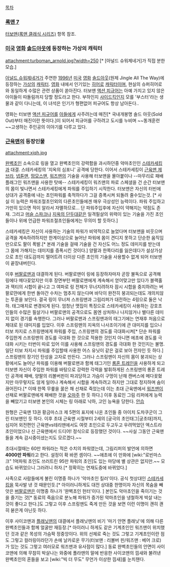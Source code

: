 [[목차]]

=== [[록맨 7]] ===
[[터보맨(록맨 클래식 시리즈)]] 항목 참조.

=== [[미국]] [[영화]] [[솔드아웃]]에 등장하는 가상의 캐릭터 ===
attachment:turboman_arnold.jpg?width=250
[* [아널드 슈워제네거]가 직접 분한 모습.]

[[아널드 슈워제네거]]가 주연한 [[1996년]] [[미국]] [[영화]] [[솔드아웃]](원제 Jingle All The Way)에 등장하는 [[가상]]의 [[캐릭터]]. [[영화]] 내에서 인기있는 [[히어로]] [[캐릭터]]이며, 현실의 슈퍼히어로와 동일하게 수많은 관련 상품이 쏟아진다. 터보맨 [[액션 피규어]]는 아예 가지고 있지 않은 아이들이 따돌림까지 당할 정도라고 한다. 부하인지 [[사이드킥]]인지 모를 '부스터'라는 생물과 같이 다니는데, 이 녀석은 인기가 형편없어 피규어도 항상 남아돈다..

영화는 터보맨 [[액션 피규어]]를 [[아들]]에게 사주려는데 매진[* 국내개봉명 솔드 아웃(Sold Out)부터 매진이란 뜻이다.]이 되어서 피규어를 구하려고 도시를 누비며 ~~똥개훈련~~고생하는 주인공의 이야기를 다루고 있다.

=== [[근육맨]]의 등장인물 ===

attachment:xjqh.jpg

[[완벽초인]] 소속으로 링을 열고 완벽초인의 강력함을 과시하던중 악마초인인 [[스테카세킹]]과 대결. 스테카세킹의 '지옥의 심포니' 공격에 당한다. 이어서 스테카세킹이 [[근육맨 제브라]], [[넵튠맨]], [[맘모스맨]], [[워즈맨]]의 기술을 사용해 터보맨을 몰아붙이나 --마무리로 패배플래그인 워즈맨을 사용한 탓에-- 스테카세킹이 워즈맨의 파로 스페셜을 건 순간 터보맨의 몸이 빛나면서 스테카세킹에게 파워를 주입하기 시작한다. 터보맨은 자신의 터빈에 상대가 공격중에 내는 초인파워를 축적하다가 그걸 증폭시켜 되돌려 줄수있는것. [* 사실 이 능력은 파워조절초인외의 다른초인들에겐 매우 극상성인 능력이다. 파워 주입하고 가만히 있으면 적이 알라서 자멸하므로... 단 파워주입후에 자신이 약해지는 약점도 존재. 그리고 [[머슬 스파크]]나 [[지옥의 단두대]]같은 일격필살의 위력이 있는 기술을 가진 초인들이나 위에 언급한 파워조절초인들에게는 무의미 할 듯하다.]

스테카세킹은 자신이 사용하는 기술의 파워가 비약적으로 늘었다며 터보맨을 비웃으며 공격을 계속하려하지만 한계이상으로 늘어난 파워에 몸이 견디지 못하고 단순한 움직임만으로도 팔이 폭발.[* 본래 기술을 걸때 기술을 건 자신도 어느 정도 데미지를 받는데 그 몸에 가해지는 데미지를 증폭시킨 것이다.] 양팔과 한쪽다리를 잃은데다가 설상가상으로 초인 대도감까지 떨어트려 더이상 다른 초인의 기술을 사용할수 없게 되어 터보맨이 끝장내버린다. 

이후 [[버팔로맨]]과 대결하게 된다. 버팔로맨이 링에 등장하자마자 곧장 불독으로 공격해 링에다 메다꽂았지만 이후 장면부턴 버팔로맨에게 계속해서 얻어맞고만 있다가 블랙홀과 잭티의 시합이 끝나고 그 여파로 링 전체가 무너지려하자 잠시 시합을 중지하려는 버팔로먄에게 한번 돌아간 수차는 멈추지 않는다며 바닥이 완전히 붕괴되는데도 개의치않는 투혼을 보인다. 결국 링이 무너져 스프링맨과 그림리퍼가 대전하는 4링으로 둘은 낙하. 태그매치로 변경되게 된다. 엄청난 맷집이 특징으로 스테카세킹이 사용하는 강호초인들의 수많은 필살기나 버팔로맨의 공격으로도 몸엔 상처하나 나지않거나 별다른 데미지 없이 경기를 속행한다. 그러나 버팔로맨과 스프링맨과의 태그기에는 연재후 처음으로 제대로 된 대미지를 입었다. 이후 스프링맨의 지옥의 나사조이기에 큰 대미지를 입으나 터보 차지로 스프링맨에게 파워를 주입, 스프링맨의 경도를 극대화시켜[* 단순 파워를 주입한게 스프링맨의 경도를 극대화 한 것으로 적용한 것인지 아니면 에초에 경도를 극대화 시키는 터번이 따로 있어 이를 사용해 스프링맨의 경도를 극대화 한 것인지는 불명. 일단 터보 차지시 파워를 주입할때 사용한 어스 유닛이 같은 걸로 보아 전자인 듯 하다.] 스프링맨의 장기인 탄성을 고자로 만든다. 그러나 스프링맨이 자신의 몸이 붕괴되는 상황에서도 늘어난 파워를 이용해 버팔로맨과 함께 태그기인 [[롱혼 트레인]]을 사용하게 되고 터보맨 자신이 주입한 파워를 바탕으로 강력한 각력을 발휘하게된 스프링맨의 롱혼 트레인 공격에 패배, 양팔의 리볼버핀이 파괴당하고 가슴이 구멍이 난채 캔버스에 메다꽂혔지만 아무렇지도 않게 일어나 계속해서 시합을 계속하려고 하지만 그대로 정지하며 숨이 끊어진다.[* 이때 한쪽 무릎을 꿇은 채 선채로 죽었는데 이는 초대 근육맨에서 [[워즈맨]]이 선채로 버팔로맨에게 패배한 것을 [[오마주]] 한 듯 하다.] 이후 동료인 그림 리퍼에게 능력을 빼았기고 터보맨 본인의 시체는 링 아래로 낙하, 고인 능욕을 당한다. [[안습]]

원형은 근육맨 13권 황금마스크 제 5편의 표지에 나온 초인들 중 아이치 도차쿠군이 그린 터보맨인 듯 하다.
이후 초대 근육맨 시절부터 2세의 [궁극의 초인태그|궁초태]까지, 심지어 외전편인 근육맨vs테리맨에서도 여럿 초인으로 두고두고 우려먹었던 엑스트라 초인이었으나 신 근육맨에서 드디어! 정식으로 등장했던 것이다. ~~사실 그동안 근육맨들을 계속 감시중이셨는지도 모르겠다.~~

초대시절때는 60만 파워라는 적은 수치의 파워였는데, 그림리퍼의 발언에 의하면 '''4000만 파워'''라고 한다. 설정이 확 바뀐 셈이다. ~~애초에 이 만화에 [wiki:"로빈마스크" 1억파워 초인도 쓰러트린 95만 파워의 초인]도 있는 마당에 별 상관은 없지만.~~ 모습도 바뀌었으니 그러려니 하자.[* 정확히는 연재도중에 바뀌었다.]

사족으로 사람들에게 불린 이명중 하나가 '악마초인 킬러'이다. 공식 첫상대인 [[스테카세킹]]을 묵사발 낸 것 때문인듯.[* 아이러니하게도 대전 상대중 한명이자 자신의 목숨을 빼앗은 [[버팔로맨]]은 이명중 하나가 '완벽초인 헌터'이다. ] 본인도 악마초인을 죽이기는 것을 즐기는 것[* 동료의 죽음으로 분노해 파워가 증가된 악마초인을 냉철하게 박살 내는 것이 좋다고 한다.]도 그렇고 이후 스프링맨도 죽게 만든 것을 보면 이런 이명이 괜히 괜히 붇은게 아닌듯 하다. 

이후 사이코맨과 [[플래닛맨]]의 대결에서 플래닛맨의 비기 '마기 안면 플래닛'에 의해 다른 완벽초인들과 함께 얼굴만 재등장.[* 아이러니 하게도 같은 기계초인인 워즈맨이 위치했던 것과 같은 목성의 가슴팍 정중앙이다. 위의 선체로 죽는 것도 그렇고 기계초인이란 점도 그렇고 컬러링이라던가 손에 날카로운 무기(터보맨 : 리볼버 핀/워즈맨 : 베어 크로)가 있는 것도 그렇고 여러모로 워즈맨과 유사점이 많다.] 동료 완벽초인들의 안면이 사이코맨에 의해 무참히 박살나는 와중에 폴라맨의 말에 반응한 사이코맨의 낌새와 불려낸 완벽초인의 혼들을 보고 [wiki:"빅 더 무도" 무언가 이상한 낌새]를 눈치챈다.
